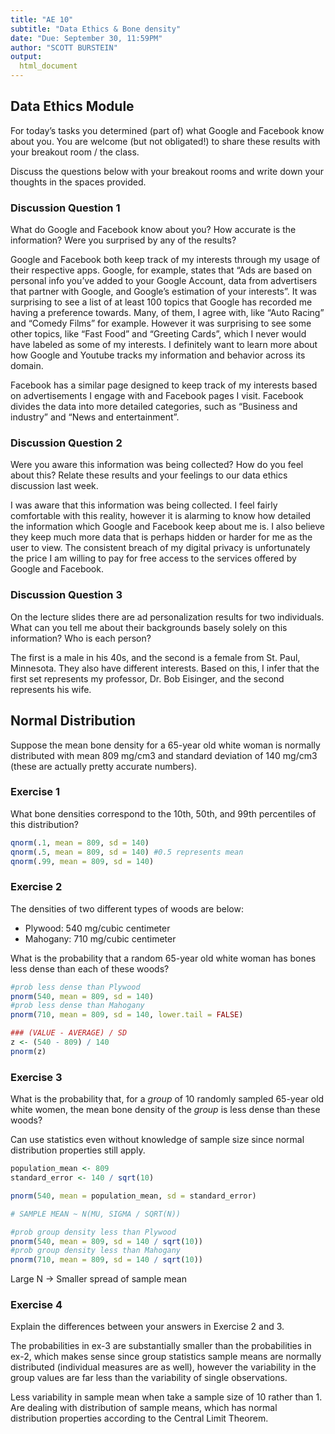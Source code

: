 ```yaml
---
title: "AE 10"
subtitle: "Data Ethics & Bone density"
date: "Due: September 30, 11:59PM"
author: "SCOTT BURSTEIN"
output: 
  html_document
---
```


## Data Ethics Module

For today's tasks you determined (part of) what Google and Facebook know about 
you. You are welcome (but not obligated!) to share these results with your
breakout room / the class.

Discuss the questions below with your breakout rooms and write down your 
thoughts in the spaces provided.

### Discussion Question 1

What do Google and Facebook know about you? How accurate is the information?
Were you surprised by any of the results?

Google and Facebook both keep track of my interests through my usage of their
respective apps. Google, for example, states that "Ads are based on personal 
info you've added to your Google Account, data from advertisers that partner 
with Google, and Google's estimation of your interests". It was surprising to 
see a list of at least 100 topics that Google has recorded me having a 
preference towards. Many, of them, I agree with, like "Auto Racing" and 
"Comedy Films" for example. However it was surprising to see some other topics,
like "Fast Food" and "Greeting Cards", which I never would have labeled as 
some of my interests. I definitely want to learn more about how Google and 
Youtube tracks my information and behavior across its domain.

Facebook has a similar page designed to keep track of my interests based on 
advertisements I engage with and Facebook pages I visit. Facebook divides the 
data into more detailed categories, such as "Business and industry" and "News 
and entertainment".

### Discussion Question 2

Were you aware this information was being collected? How do you feel about this?
Relate these results and your feelings to our data ethics discussion last week.

I was aware that this information was being collected. I feel fairly comfortable 
with this reality, however it is alarming to know how detailed the information 
which Google and Facebook keep about me is. I also believe they keep much more 
data that is perhaps hidden or harder for me as the user to view. The consistent 
breach of my digital privacy is unfortunately the price I am willing to pay for 
free access to the services offered by Google and Facebook.

### Discussion Question 3

On the lecture slides there are ad personalization results for two individuals. 
What can you tell me about their backgrounds basely solely on this information?
Who is each person?

The first is a male in his 40s, and the second is a female from St. Paul, 
Minnesota. They also have different interests. Based on this, I infer that the 
first set represents my professor, Dr. Bob Eisinger, and the second represents 
his wife.

## Normal Distribution

Suppose the mean bone density for a 65-year old white woman is normally 
distributed with mean 809 mg/cm3 and standard deviation of 140 mg/cm3 (these are 
actually pretty accurate numbers).

### Exercise 1

What bone densities correspond to the 10th, 50th, and 99th percentiles of
this distribution?

```r
qnorm(.1, mean = 809, sd = 140)
qnorm(.5, mean = 809, sd = 140) #0.5 represents mean
qnorm(.99, mean = 809, sd = 140)
```

### Exercise 2

The densities of two different types of woods are below:

- Plywood: 540 mg/cubic centimeter
- Mahogany: 710 mg/cubic centimeter

What is the probability that a random 65-year old white woman has bones less
dense than each of these woods?

```r
#prob less dense than Plywood
pnorm(540, mean = 809, sd = 140)
#prob less dense than Mahogany
pnorm(710, mean = 809, sd = 140, lower.tail = FALSE)

### (VALUE - AVERAGE) / SD
z <- (540 - 809) / 140
pnorm(z)
```

### Exercise 3

What is the probability that, for a *group* of 10 randomly sampled 65-year old
white women, the mean bone density of the *group* is less dense than these woods?

Can use statistics even without knowledge of sample size since normal 
distribution properties still apply.

```r

population_mean <- 809
standard_error <- 140 / sqrt(10)

pnorm(540, mean = population_mean, sd = standard_error)

# SAMPLE MEAN ~ N(MU, SIGMA / SQRT(N))

#prob group density less than Plywood
pnorm(540, mean = 809, sd = 140 / sqrt(10))
#prob group density less than Mahogany
pnorm(710, mean = 809, sd = 140 / sqrt(10))
```

Large N -> Smaller spread of sample mean

### Exercise 4

Explain the differences between your answers in Exercise 2 and 3.

The probabilities in ex-3 are substantially smaller than the probabilities in 
ex-2, which makes sense since group statistics sample means are normally 
distributed (individual measures are as well), however the variability in the 
group values are far less than the variability of single observations.

Less variability in sample mean when take a sample size of 10 rather than 1. Are 
dealing with distribution of sample means, which has normal distribution 
properties according to the Central Limit Theorem.
